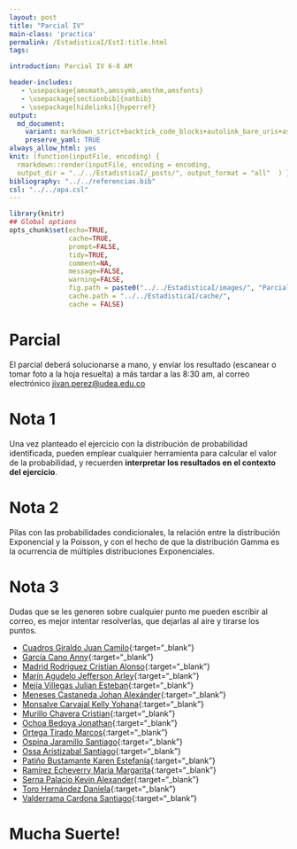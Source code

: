 ```yaml
---
layout: post
title: "Parcial IV"
main-class: 'practica'
permalink: /EstadisticaI/EstI:title.html
tags:

introduction: Parcial IV 6-8 AM

header-includes:
   - \usepackage{amsmath,amssymb,amsthm,amsfonts}
   - \usepackage[sectionbib]{natbib}
   - \usepackage[hidelinks]{hyperref}
output:
  md_document:
    variant: markdown_strict+backtick_code_blocks+autolink_bare_uris+ascii_identifiers+tex_math_single_backslash
    preserve_yaml: TRUE
always_allow_html: yes   
knit: (function(inputFile, encoding) {
  rmarkdown::render(inputFile, encoding = encoding,
  output_dir = "../../EstadisticaI/_posts/", output_format = "all"  ) })
bibliography: "../../referencias.bib"
csl: "../../apa.csl"
---
```


```r
library(knitr)
## Global options
opts_chunk$set(echo=TRUE,
               cache=TRUE,
               prompt=FALSE,
               tidy=TRUE,
               comment=NA,
               message=FALSE,
               warning=FALSE,
               fig.path = paste0("../../EstadisticaI/images/", "ParcialIV"),
               cache.path = "../../EstadisticaI/cache/",
               cache = FALSE)
```

# Parcial
El parcial deberá solucionarse a mano, y enviar los resultado (escanear o tomar foto a la hoja resuelta) a más tardar a las 8:30 am, al correo electrónico <a target="_blank" href="mailto:jivan.perez@udea.edu.co"> jivan.perez@udea.edu.co</a>

# Nota 1
Una vez planteado el ejercicio con la distribución de probabilidad identificada, pueden emplear cualquier herramienta para calcular el valor de la probabilidad, y recuerden **interpretar los resultados en el contexto del ejercicio**.

# Nota 2
Pilas con las probabilidades condicionales, la relación entre la distribución Exponencial y la Poisson, y con el hecho de que la distribución Gamma es la ocurrencia de múltiples distribuciones Exponenciales.

# Nota 3
Dudas que se les generen sobre cualquier punto me pueden escribir al correo, es mejor intentar resolverlas, que dejarlas al aire y tirarse los puntos.

* [Cuadros Giraldo Juan Camilo](https://github.com/jiperezga/jiperezga.github.io/raw/master/Dataset/Parcial/P1152698134.pdf){:target="_blank"}
* [García Cano Anny](https://github.com/jiperezga/jiperezga.github.io/raw/master/Dataset/Parcial/P1152209588.pdf){:target="_blank"}
* [Madrid Rodriguez Cristian Alonso](https://github.com/jiperezga/jiperezga.github.io/raw/master/Dataset/Parcial/P1001131866.pdf){:target="_blank"}
* [Marín Agudelo Jefferson Arley](https://github.com/jiperezga/jiperezga.github.io/raw/master/Dataset/Parcial/P1017227638.pdf){:target="_blank"}
* [Mejía Villegas Julian Esteban](https://github.com/jiperezga/jiperezga.github.io/raw/master/Dataset/Parcial/P1037610591.pdf){:target="_blank"}
* [Meneses Castaneda Johan Alexánder](https://github.com/jiperezga/jiperezga.github.io/raw/master/Dataset/Parcial/P1017225004.pdf){:target="_blank"}
* [Monsalve Carvajal Kelly Yohana](https://github.com/jiperezga/jiperezga.github.io/raw/master/Dataset/Parcial/P1007283759.pdf){:target="_blank"}
* [Murillo Chavera Cristian](https://github.com/jiperezga/jiperezga.github.io/raw/master/Dataset/Parcial/P1214713668.pdf){:target="_blank"}
* [Ochoa Bedoya Jonathan](https://github.com/jiperezga/jiperezga.github.io/raw/master/Dataset/Parcial/P1214731158.pdf){:target="_blank"}
* [Ortega Tirado Marcos](https://github.com/jiperezga/jiperezga.github.io/raw/master/Dataset/Parcial/P1234990979.pdf){:target="_blank"}
* [Ospina Jaramillo Santiago](https://github.com/jiperezga/jiperezga.github.io/raw/master/Dataset/Parcial/P1037658895.pdf){:target="_blank"}
* [Ossa Aristizabal Santiago](https://github.com/jiperezga/jiperezga.github.io/raw/master/Dataset/Parcial/P1214744784.pdf){:target="_blank"}
* [Patiño Bustamante Karen Estefanía](https://github.com/jiperezga/jiperezga.github.io/raw/master/Dataset/Parcial/P1001471973.pdf){:target="_blank"}
* [Ramírez Echeverry Maria Margarita](https://github.com/jiperezga/jiperezga.github.io/raw/master/Dataset/Parcial/P1017256589.pdf){:target="_blank"}
* [Serna Palacio Kevin Alexander](https://github.com/jiperezga/jiperezga.github.io/raw/master/Dataset/Parcial/P1048020998.pdf){:target="_blank"}
* [Toro Hernández Daniela](https://github.com/jiperezga/jiperezga.github.io/raw/master/Dataset/Parcial/P1152462186.pdf){:target="_blank"}
* [Valderrama Cardona Santiago](https://github.com/jiperezga/jiperezga.github.io/raw/master/Dataset/Parcial/P1017274912.pdf){:target="_blank"}

<h1> Mucha Suerte! </h1>
